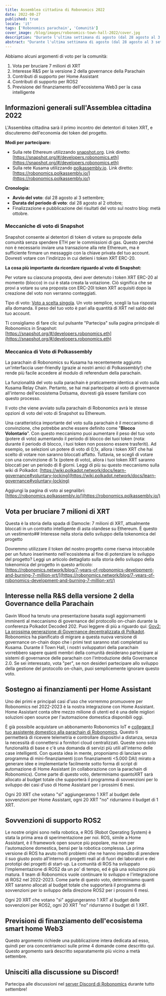 ```yaml
---
title: Assemblea cittadina di Robonomics 2022
date: 2022-08-27
published: true
locale: 'it'
tags: ['Robonomics parachain', 'Comunità']
cover_image: /blog/images/robonomics-town-hall-2022/cover.jpg
description: "Durante l'ultima settimana di agosto (dal 28 agosto al 3 settembre), preparati a partecipare a discussioni e meccanismi di voto utilizzando i tuoi token XRT!"
abstract: "Durante l'ultima settimana di agosto (dal 28 agosto al 3 settembre), preparati a partecipare a discussioni e meccanismi di voto utilizzando i tuoi token XRT!"
---
```


Abbiamo alcuni argomenti di voto per la comunità:

1. Vota per bruciare 7 milioni di XRT
2. Interesse R&S per la versione 2 della governance della Parachain
3. Contributi di supporto per Home Assistant
4. Contributi di supporto per ROS2
5. Previsione del finanziamento dell'ecosistema Web3 per la casa intelligente

## Informazioni generali sull'Assemblea cittadina 2022

L'Assemblea cittadina sarà il primo incontro dei detentori di token XRT, e discuteremo dell'economia dei token del progetto.

**Modi per partecipare:** 

- Sulla rete Ethereum utilizzando [snapshot.org](http://snapshot.org/). Link diretto: [https://snapshot.org/#/developers.robonomics.eth](https://snapshot.org/#/developers.robonomics.eth)
- Sulla rete Kusama utilizzando [polkassembly.io](http://polkassembly.io/). Link diretto: [https://robonomics.polkassembly.io/](https://robonomics.polkassembly.io/)

**Cronologia:** 

- **Avvio del voto**: dal 28 agosto al 3 settembre;
- **Durata del periodo di voto**: dal 28 agosto al 2 ottobre;
- Finalizzazione e pubblicazione dei risultati del voto sul nostro blog: metà ottobre.

### Meccaniche di voto di Snapshot

Snapshot consente ai detentori di token di votare su proposte della comunità senza spendere ETH per le commissioni di gas. Questo perché non è necessario inviare una transazione alla rete Ethereum, ma è sufficiente firmare un messaggio con la chiave privata del tuo account. Dovresti votare con l'indirizzo in cui detieni i token XRT ERC-20.

**La cosa più importante da ricordare riguardo al voto di Snapshot:**

Per votare su ciascuna proposta, devi aver detenuto i token XRT ERC-20 al momento (blocco) in cui è stata creata la votazione. Ciò significa che se provi a votare su una proposta con ERC-20I token XRT acquisiti dopo la creazione del voto non verranno conteggiati.

Tipo di voto: [Voto a scelta singola](https://docs.snapshot.org/proposals/voting-types#single-choice-voting). Un voto semplice, scegli la tua risposta alla domanda. Il peso del tuo voto è pari alla quantità di XRT nel saldo del tuo account.

Ti consigliamo di fare clic sul pulsante "Partecipa" sulla pagina principale di Robonomics in Snapshot: [https://snapshot.org/#/developers.robonomics.eth](https://snapshot.org/#/developers.robonomics.eth)

### Meccanica di Voto di Polkassembly

La parachain di Robonomics su Kusama ha recentemente aggiunto un'interfaccia user-friendly (grazie ai nostri amici di Polkassembly!) che rende più facile accedere al modulo di referendum della parachain.

La funzionalità del voto sulla parachain è praticamente identica al voto sulla Kusama Relay Chain. Pertanto, se hai mai partecipato al voto di governance all'interno dell'ecosistema Dotsama, dovresti già essere familiare con questo processo.

Il voto che viene avviato sulla parachain di Robonomics avrà le stesse opzioni di voto del voto di Snapshot su Ethereum.

Una caratteristica importante del voto sulla parachain è il meccanismo di convinzione, che potrebbe anche essere definito come "**Blocco Volontario**". Con questo meccanismo puoi aumentare il peso del tuo voto (potere di voto) aumentando il periodo di blocco dei tuoi token (nota: durante il periodo di blocco, i tuoi token non possono essere trasferiti). Ad esempio, se selezioni un potere di voto di 0,1x, allora i token XRT che hai scelto di votare non saranno bloccati affatto. Tuttavia, se scegli di votare con una convinzione di 1x (potere di voto), allora i tuoi token XRT saranno bloccati per un periodo di 8 giorni. Leggi di più su questo meccanismo sulla wiki di Polkadot: [https://wiki.polkadot.network/docs/learn-governance#voluntary-locking](https://wiki.polkadot.network/docs/learn-governance#voluntary-locking)

Aggiungi la pagina di voto ai segnalibri: [https://robonomics.polkassembly.io/](https://robonomics.polkassembly.io/)

## Vota per bruciare 7 milioni di XRT

Questa è la storia della spada di Damocle: 7 milioni di XRT, attualmente bloccati in un contratto intelligente di asta olandese su Ethereum. È questo un vestimento## Interesse nella storia dello sviluppo della tokenomica del progetto

Dovremmo utilizzare il token del nostro progetto come riserva intoccabile per un futuro inserimento nell'ecosistema al fine di potenziare lo sviluppo del progetto? Leggi un articolo dettagliato sulla storia dello sviluppo della tokenomica del progetto in questo articolo: [https://robonomics.network/blog/7-years-of-robonomics-development-and-burning-7-million-xrt/](https://robonomics.network/blog/7-years-of-robonomics-development-and-burning-7-million-xrt/)

## Interesse nella R&S della versione 2 della Governance della Parachain

Gavin Wood ha tenuto una presentazione basata sugli aggiornamenti imminenti al meccanismo di governance del protocollo on-chain durante la conferenza Polkadot Decoded 202. Puoi leggere di più a riguardo qui: [Gov2: La prossima generazione di Governance decentralizzata di Polkadot](https://polkadot.network/blog/gov2-polkadots-next-generation-of-decentralised-governance/). Robonomics ha pianificato di migrare a questa nuova versione di governance on-chain dopo che i primi test saranno stati completati su Kusama. Durante il Town Hall, i nostri sviluppatori della parachain vorrebbero sapere quanti membri della comunità desiderano partecipare ai sistemi di governance delle parachain con l'introduzione della Governance 2.0. Se sei interessato, vota "per", se non desideri partecipare allo sviluppo della gestione del protocollo on-chain, puoi semplicemente ignorare questo voto.

## Sostegno ai finanziamenti per Home Assistant

Uno dei primi e principali casi d'uso che vorremmo promuovere per Robonomics nel 2022-2023 è la nostra integrazione con Home Assistant. Home Assistant conta oltre mezzo milione di utenti ed è una delle migliori soluzioni open source per l'automazione domestica disponibili oggi.

È già possibile acquistare un abbonamento Robonomics IoT e [collegare il tuo assistente domestico alla parachain di Robonomics](https://wiki.robonomics.network/docs/en/home-assistant-begin/). Questo ti permetterà di ricevere telemetria e controllare dispositivi a distanza, senza la necessità di connettersi a fornitori cloud centralizzati. Queste sono solo funzionalità di base e c'è una domanda di servizi più utili all'interno delle case intelligenti. Con questa idea in mente, proponiamo di lanciare un programma di mini-finanziamenti (con finanziamenti \<5.000 DAI) mirato a generare idee e implementarle facilmente sotto forma di script di automazione di Home Assistant (in collaborazione con la parachain di Robonomics). Come parte di questo voto, determiniamo quantoXRT sarà allocato al budget totale che supporterà il programma di sovvenzioni per lo sviluppo dei casi d'uso di Home Assistant per i prossimi 6 mesi.

Ogni 20 XRT che votano "sì" aggiungeranno 1 XRT al budget delle sovvenzioni per Home Assistant, ogni 20 XRT "no" ridurranno il budget di 1 XRT.

## Sovvenzioni di supporto ROS2

Le nostre origini sono nella robotica, e ROS (Robot Operating System) è stata la prima area di sperimentazione per noi. ROS, simile a Home Assistant, è il framework open source più popolare, ma non per l'automazione domestica, bensì per la robotica complessa. La prima versione di ROS ha avuto molti problemi che ne hanno impedito di prendere il suo giusto posto all'interno di progetti reali al di fuori dei laboratori e dei prototipi dei progetti di start-up. La comunità di ROS ha sviluppato l'implementazione di ROS2 da un po' di tempo, ed è già una soluzione più matura. Il team di Robonomics vuole continuare lo sviluppo e l'integrazione di ROS2 nel 2022-2023. Come parte di questo voto, determiniamo quanti XRT saranno allocati al budget totale che supporterà il programma di sovvenzioni per lo sviluppo della direzione ROS2 per i prossimi 6 mesi.

Ogni 20 XRT che votano "sì" aggiungeranno 1 XRT al budget delle sovvenzioni per ROS2, ogni 20 XRT "no" ridurranno il budget di 1 XRT.

## Previsioni di finanziamento dell'ecosistema smart home Web3

Questo argomento richiede una pubblicazione intera dedicata ad esso, quindi per ora concentriamoci sulle prime 4 domande come descritto qui. Questo argomento sarà descritto separatamente più vicino a metà settembre.

## Unisciti alla discussione su Discord!

Partecipa alle discussioni nel [server Discord di Robonomics](https://discord.gg/9ZSpkET9BQ) durante tutto settembre!